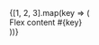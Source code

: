 

<Meta title='Components|Flex' component={Flex} />

<DocsTitle title="Flex" experimental/>

<div className='w-100 min-100vh' style={{ height: 1 }}>
  <Flex
    className='w-100 h-100'
    inline={boolean('Inline', false)}
    direction={select('Direction', {
      column: 'column',
      'column-reverse': 'column-reverse',
      row: 'row',
      'row-reverse': 'row-reverse',
      None: null,
    }, null)}
    wrap={select('Wrap', {
      wrap: 'wrap',
      'wrap-reverse': 'wrap-reverse',
      nowrap: 'nowrap',
      None: null,
    }, null)}
    align={select('Align', {
      start: 'start',
      end: 'end',
      center: 'center',
      baseline: 'baseline',
      stretch: 'stretch',
      None: null,
    }, null)}
    justify={select('Justify', {
      start: 'start',
      end: 'end',
      center: 'center',
      around: 'around',
      between: 'between',
      evenly: 'evenly',
      None: null,
    }, null)}
  >
    {[1, 2, 3].map(key => (
      <div className='border' key={key}>
        Flex content #{key}
      </div>
    ))}
  </Flex>
</div>

